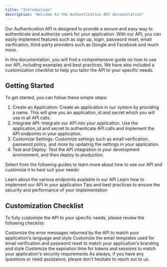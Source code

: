 ```yaml
---
title: "Introduction"
description: "Welcome to the Authentication API documentation"
---
```


Our Authentication API is designed to provide a secure and easy way to authenticate and authorize users for your application. With our API, you can easily implement features such as sign up, login, password reset, email verification, third-party providers such as Google and Facebook and much more.

In this documentation, you will find a comprehensive guide on how to use our API, including examples and best practices. We have also included a customization checklist to help you tailor the API to your specific needs.

## Getting Started

To get started, you can follow these simple steps:

1. Create an Application: Create an application in our system by providing a name. This will give you an application_id and secret which you will use in all API calls.
2. Integrate API: Integrate our API into your application. Use the application_id and secret to authenticate API calls and implement the API endpoints in your application.
3. Customize Settings: Customize settings such as email verification, password policy, and more by updating the settings in your application.
4. Test and Deploy: Test the API integration in your development environment, and then deploy to production.

Select from the following guides to learn more about how to use our API and customize it to best suit your needs:

<CardGroup>
  <Card title="API Reference" icon="rectangle-terminal" href="/api-reference">
    Learn about the various endpoints available in our API
  </Card>
  <Card title="Implementation Guide" icon="sliders" href="/implementation-guide">
    Learn how to implement our API in your application
  </Card>
  <Card title="Best Practices" icon="heading" href="/best-practices">
    Tips and best practices to ensure the security and performance of your implementation
  </Card>
</CardGroup>

## Customization Checklist

To fully customize the API to your specific needs, please review the following checklist:

<AccordionGroup>
  <Accordion title="Customize the error messages">Customize the error messages returned by the API to match your application's language and style</Accordion>
  <Accordion title="Customize the email templates">Customize the email templates used for email verification and password reset to match your application's branding and style</Accordion>
  <Accordion title="Customize the expiration time">Customize the expiration time for tokens and sessions to match your application's security requirements</Accordion>
</AccordionGroup>
As always, if you have any questions or need assistance, please don't hesitate to reach out to us.